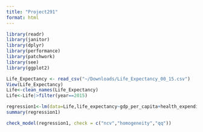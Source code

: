 ```yaml
---
title: "Project291"
format: html
---
```


```r
library(readr)
library(janitor)
library(dplyr)
library(performance)
library(patchwork)
library(see)
library(ggplot2)
```

```r
Life_Expectancy <- read_csv("~/Downloads/Life_Expectancy_00_15.csv")
View(Life_Expectancy)
Life<-clean_names(Life_Expectancy)
Life<-Life|>filter(year==2015)
```


```r
regression1<-lm(data=Life,life_expectancy~gdp_per_capita+health_expenditure)
summary(regression1)

check_model(regression1, check = c("ncv","homogeneity","qq"))
```


